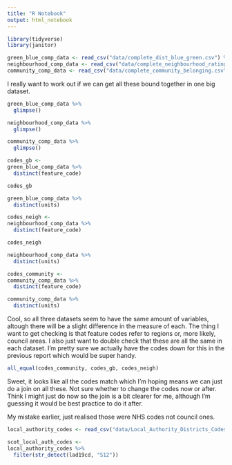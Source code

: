 ```yaml
---
title: "R Notebook"
output: html_notebook
---
```


```r
library(tidyverse)
library(janitor)

green_blue_comp_data <- read_csv("data/complete_dist_blue_green.csv") %>% clean_names()
neighbourhood_comp_data <- read_csv("data/complete_neighbourhood_rating.csv") %>% clean_names()
community_comp_data <- read_csv("data/complete_community_belonging.csv") %>% clean_names()
```

I really want to work out if we can get all these bound together in one big dataset.

```r
green_blue_comp_data %>% 
  glimpse()

neighbourhood_comp_data %>% 
  glimpse()

community_comp_data %>% 
  glimpse()
```

```r
codes_gb <-
green_blue_comp_data %>% 
  distinct(feature_code)

codes_gb

green_blue_comp_data %>% 
  distinct(units)
```

```r
codes_neigh <-
neighbourhood_comp_data %>% 
  distinct(feature_code)

codes_neigh

neighbourhood_comp_data %>% 
  distinct(units)
```

```r
codes_community <-
community_comp_data %>% 
  distinct(feature_code)

community_comp_data %>% 
  distinct(units)
```

Cool, so all three datasets seem to have the same amount of variables, altough there will be a slight difference in the measure of each. The thing I want to get checking is that feature codes refer to regions or, more likely, council areas. I also just want to double check that these are all the same in each dataset. I'm pretty sure we actually have the codes down for this in the previous report which would be super handy. 

```r
all_equal(codes_community, codes_gb, codes_neigh)
```

Sweet, it looks like all the codes match which I'm hoping means we can just do a join on all these. Not sure whether to change the codes now or after. Think I might just do now so the join is a bit clearer for me, although I'm guessing it would be best practice to do it after.

My mistake earlier, just realised those were NHS codes not council ones. 

```r
local_authority_codes <- read_csv("data/Local_Authority_Districts_Codes.csv") %>% clean_names()
```

```r
scot_local_auth_codes <-
local_authority_codes %>% 
  filter(str_detect(lad19cd, "S12"))
```

